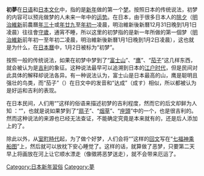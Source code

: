 {{Unreferenced |time=2007-11-21T10:38:59+00:00 }}
{{Japanese|japanese= 初夢|kana= はつゆめ|romaji= Hatsuyume}}
'''初夢'''在[[日语|日语]]和[[日本文化|日本文化]]中，指的是[[日本新年|新年]]做的第一个[[梦|梦]]。按照日本的传统说法，初梦的内容可以预兆做梦的人未来一年中的[[运势|运势]]。在日本，由于很多日本人的[[除夕|除夕]]（[[明治維新|明治維新]]前農曆[[十二月三十日|年三十]]或[[十二月二十九日|年廿九]]至[[正月初一|年初一]]凌晨，明治維新後新曆12月31日晚到1月1日凌晨）往往會[[守歲|守歲]]，通宵不睡，所以这里的初梦指的是新一年所做的第一個梦（[[明治維新|明治維新]]前年初一至年初二凌晨，明治維新後新曆1月1日晚到1月2日凌晨），这也就是为什么，在[[日本曆|日本曆]]中，1月2日被标为“初梦”。

按照一般的传统说法，如果在初梦中梦到了“[[富士山|富士山]]”、“[[鹰|鹰]]”、“[[茄子|茄子]]”这几样东西，就会被认为是[[吉利|吉利]]的象征。这种说法最早可以追溯到日本的[[江户时代|江户时代]]，但是民间对此具体的解释却说法各异。有一种说法认为，富士山是日本最高的山，鹰是聪明且强壮的鸟类，而“茄子”（{{lang|ja|なすび}}）在日文中的发音和“达成”（成す）相似，所以都被认为是好运和吉利的表现。

在日本民间，人们用“{{lang|ja|一富士（ふじ）、二鷹（たか）、三茄子（なすび）}}”这样的俗语来描述初梦的吉利程度，然而它的后文却鲜为人知 ：“{{lang|ja|四扇（おうぎ）、五多波姑（たばこ）、六座頭（ざとう）}}”，也就是说如果梦到了“[[扇子|扇子]]”、“[[烟草|烟草]]”、“[[座頭|座頭]]”中的一个，也是很吉利的。然而这种说法的来源也已经无法查证，不能确定究竟是本来就有的，还是后人添加上的了。

除此以外，从[[室町時代|室町時代]]起，为了做个好梦，人们会将“{{lang|ja|永き世の遠（とお）の眠（ねむ）りの皆目覚め 波乗り船の音の良きかな}}”这样的[[回文|回文]]写在“[[七福神乘船图|七福神乘船图]]”上，然后就可以放枕下安心睡觉了。这样的话，就算做了恶梦，只要第二天早上将画放在河上让它顺水漂走（像徵將恶梦送走），就不会带来厄运了。 

{{japan-stub}}

[[Category:日本新年習俗|Category:日本新年習俗]]
[[Category:夢|Category:夢]]